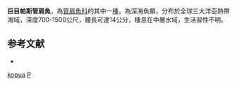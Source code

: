 {{Speciesbox
| taxon = Persparsia kopua
| binomial_authority = [[Phillipps|Phillipps]], 1942
| status = NE
| status_system = IUCN3.1
| synonyms = *''Bathytroctes kopua'', <small>Phillipps, 1942</small>
}}

'''巨目帕斯管肩魚'''，為[[管肩魚科|管肩魚科]]的其中一[[種|種]]，為深海魚類，分布於全球三大洋亞熱帶海域，深度700-1500公尺，體長可達14公分，棲息在中層水域，生活習性不明。

==参考文献==
*{{FishBase_species|genus=Persparsia|species=kopua|year=2015|month=9}}

{{Taxonbar}}
[[Category:帕斯管肩魚屬|kopua]]
[[Category:1942年描述的魚類|P]]